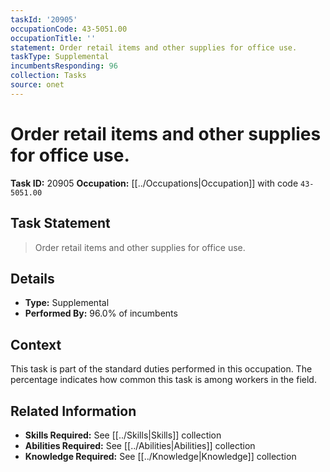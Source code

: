 ```yaml
---
taskId: '20905'
occupationCode: 43-5051.00
occupationTitle: ''
statement: Order retail items and other supplies for office use.
taskType: Supplemental
incumbentsResponding: 96
collection: Tasks
source: onet
---
```

# Order retail items and other supplies for office use.

**Task ID:** 20905
**Occupation:** [[../Occupations|Occupation]] with code `43-5051.00`

## Task Statement

> Order retail items and other supplies for office use.

## Details

- **Type:** Supplemental
- **Performed By:** 96.0% of incumbents

## Context

This task is part of the standard duties performed in this occupation. The percentage indicates how common this task is among workers in the field.

## Related Information

- **Skills Required:** See [[../Skills|Skills]] collection
- **Abilities Required:** See [[../Abilities|Abilities]] collection
- **Knowledge Required:** See [[../Knowledge|Knowledge]] collection
